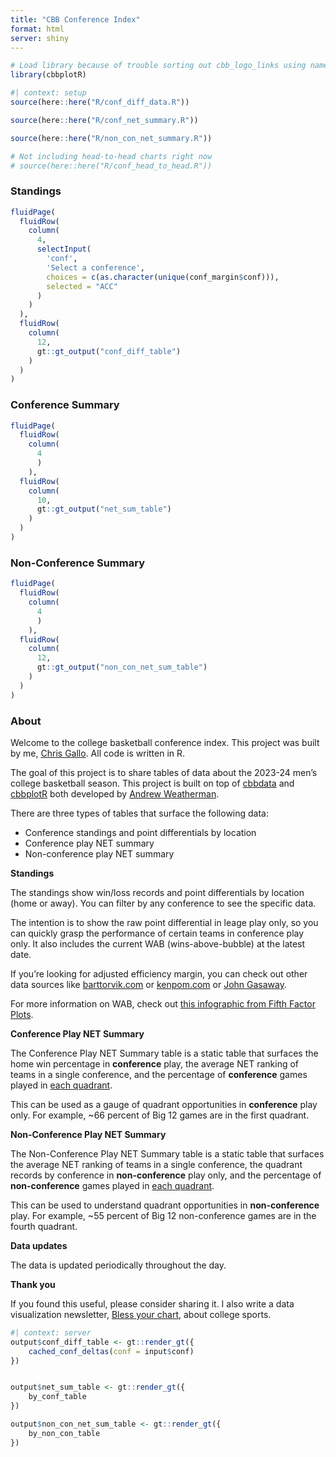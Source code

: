 ```yaml
---
title: "CBB Conference Index"
format: html
server: shiny
---
```


```r
# Load library because of trouble sorting out cbb_logo_links using namespaces
library(cbbplotR)
```

```r
#| context: setup
source(here::here("R/conf_diff_data.R"))

source(here::here("R/conf_net_summary.R"))

source(here::here("R/non_con_net_summary.R"))

# Not including head-to-head charts right now
# source(here::here("R/conf_head_to_head.R"))
```

::: panel-tabset
### Standings
```r
fluidPage(
  fluidRow(
    column(
      4,
      selectInput(
        'conf',
        'Select a conference',
        choices = c(as.character(unique(conf_margin$conf))),
        selected = "ACC"
      )
    )
  ),
  fluidRow(
    column(
      12,
      gt::gt_output("conf_diff_table")
    )
  )
)
```

### Conference Summary

```r
fluidPage(
  fluidRow(
    column(
      4
      )
    ),
  fluidRow(
    column(
      10,
      gt::gt_output("net_sum_table")
    )
  )
)
```


### Non-Conference Summary

```r
fluidPage(
  fluidRow(
    column(
      4
      )
    ),
  fluidRow(
    column(
      12,
      gt::gt_output("non_con_net_sum_table")
    )
  )
)
```

### About

Welcome to the college basketball conference index. This project was built by me, [Chris Gallo](https://hellogallo.com). All code is written in R.  

The goal of this project is to share tables of data about the 2023-24 men's college basketball season. This project is built on top of [cbbdata](https://github.com/andreweatherman/cbbdata) and [cbbplotR](https://cbbplotr.aweatherman.com/index.html) both developed by [Andrew Weatherman](https://www.aweatherman.com/). 

There are three types of tables that surface the following data: 

- Conference standings and point differentials by location
- Conference play NET summary
- Non-conference play NET summary

**Standings**

The standings show win/loss records and point differentials by location (home or away). You can filter by any conference to see the specific data. 

The intention is to show the raw point differential in leage play only, so you can quickly grasp the performance of certain teams in conference play only. It also includes the current WAB (wins-above-bubble) at the latest date. 

If you're looking for adjusted efficiency margin, you can check out other data sources like [barttorvik.com](https://barttorvik.com/#) or [kenpom.com](https://kenpom.com/) or [John Gasaway](https://johngasaway.com/).

For more information on WAB, check out [this infographic from Fifth Factor Plots](https://x.com/5th_Factor/status/1634273087829966848?s=20). 

**Conference Play NET Summary**

The Conference Play NET Summary table is a static table that surfaces the home win percentage in **conference** play, the average NET ranking of teams in a single conference, and the percentage of **conference** games played in [each quadrant](https://www.ncaa.com/news/basketball-men/article/2022-12-05/college-basketballs-net-rankings-explained). 

This can be used as a gauge of quadrant opportunities in **conference** play only. For example, ~66 percent of Big 12 games are in the first quadrant. 

**Non-Conference Play NET Summary**

The Non-Conference Play NET Summary table is a static table that surfaces the average NET ranking of teams in a single conference, the quadrant records by conference in **non-conference** play only, and the percentage of **non-conference** games played in [each quadrant](https://www.ncaa.com/news/basketball-men/article/2022-12-05/college-basketballs-net-rankings-explained). 

This can be used to understand quadrant opportunities in **non-conference** play. For example, ~55 percent of Big 12 non-conference games are in the fourth quadrant. 


**Data updates**

The data is updated periodically throughout the day. 

**Thank you**

If you found this useful, please consider sharing it. I also write a data visualization newsletter, [Bless your chart](https://blessyourchart.substack.com/), about college sports. 
:::

```r
#| context: server
output$conf_diff_table <- gt::render_gt({
    cached_conf_deltas(conf = input$conf)
})


output$net_sum_table <- gt::render_gt({
    by_conf_table
})

output$non_con_net_sum_table <- gt::render_gt({
    by_non_con_table
})

```
